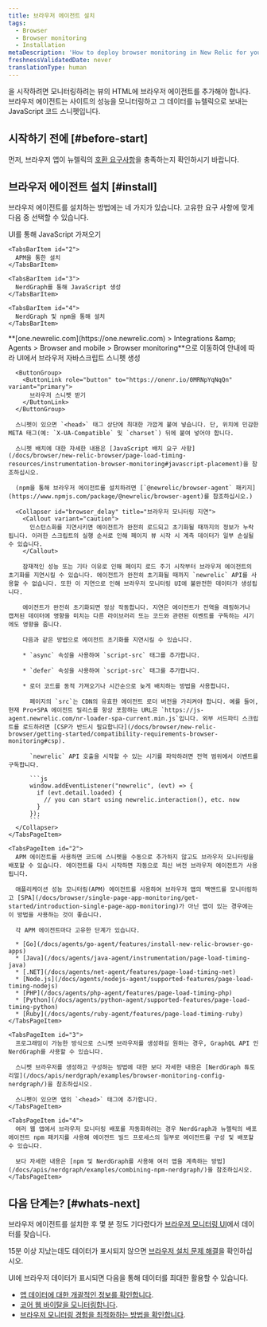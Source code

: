 ```yaml
---
title: 브라우저 에이전트 설치
tags:
  - Browser
  - Browser monitoring
  - Installation
metaDescription: 'How to deploy browser monitoring in New Relic for your apps, including UI, copy/paste, and API options.'
freshnessValidatedDate: never
translationType: human
---
```


<InlinePopover type="browser" />을 시작하려면 모니터링하려는 뷰의 HTML에 브라우저 에이전트를 추가해야 합니다. 브라우저 에이전트는 사이트의 성능을 모니터링하고 그 데이터를 뉴렐릭으로 보내는 JavaScript 코드 스니펫입니다.

## 시작하기 전에 [#before-start]

먼저, 브라우저 앱이 뉴렐릭의 [호환 요구사항](/docs/browser/new-relic-browser/getting-started/compatibility-requirements-browser-monitoring)을 충족하는지 확인하시기 바랍니다.

## 브라우저 에이전트 설치 [#install]

브라우저 에이전트를 설치하는 방법에는 네 가지가 있습니다. 고유한 요구 사항에 맞게 다음 중 선택할 수 있습니다.

<Tabs>
  <TabsBar>
    <TabsBarItem id="1">
      UI를 통해 JavaScript 가져오기
    </TabsBarItem>

    <TabsBarItem id="2">
      APM을 통한 설치
    </TabsBarItem>

    <TabsBarItem id="3">
      NerdGraph를 통해 JavaScript 생성
    </TabsBarItem>

    <TabsBarItem id="4">
      NerdGraph 및 npm을 통해 설치
    </TabsBarItem>
  </TabsBar>

  <TabsPages>
    <TabsPageItem id="1">
      <DNT>**[one.newrelic.com](https://one.newrelic.com) &gt; Integrations &amp;amp; Agents &gt; Browser and mobile &gt; Browser monitoring**</DNT>으로 이동하여 안내에 따라 UI에서 브라우저 자바스크립트 스니펫 생성

      <ButtonGroup>
        <ButtonLink role="button" to="https://onenr.io/0MRNpYqNqQn" variant="primary">
          브라우저 스니펫 받기
        </ButtonLink>
      </ButtonGroup>

      스니펫이 있으면 `<head>` 태그 상단에 최대한 가깝게 붙여 넣습니다. 단, 위치에 민감한 META 태그(예: `X-UA-Compatible` 및 `charset`) 뒤에 붙여 넣어야 합니다.

      스니펫 배치에 대한 자세한 내용은 [JavaScript 배치 요구 사항](/docs/browser/new-relic-browser/page-load-timing-resources/instrumentation-browser-monitoring#javascript-placement)을 참조하십시오.

      (npm을 통해 브라우저 에이전트를 설치하려면 [`@newrelic/browser-agent` 패키지](https://www.npmjs.com/package/@newrelic/browser-agent)를 참조하십시오.)

      <Collapser id="browser_delay" title="브라우저 모니터링 지연">
        <Callout variant="caution">
          인스턴스화를 지연시키면 에이전트가 완전히 로드되고 초기화될 때까지의 정보가 누락됩니다. 이러한 스크립트의 실행 순서로 인해 페이지 뷰 시작 시 계측 데이터가 일부 손실될 수 있습니다.
        </Callout>

        잠재적인 성능 또는 기타 이유로 인해 페이지 로드 주기 시작부터 브라우저 에이전트의 초기화를 지연시킬 수 있습니다. 에이전트가 완전히 초기화될 때까지 `newrelic` API를 사용할 수 없습니다. 또한 이 지연으로 인해 브라우저 모니터링 UI에 불완전한 데이터가 생성됩니다.

        에이전트가 완전히 초기화되면 정상 작동합니다. 지연은 에이전트가 전역을 래핑하거나 캡처된 데이터에 영향을 미치는 다른 라이브러리 또는 코드와 관련된 이벤트를 구독하는 시기에도 영향을 줍니다.

        다음과 같은 방법으로 에이전트 초기화를 지연시킬 수 있습니다.

        * `async` 속성을 사용하여 `script-src` 태그를 추가합니다.

        * `defer` 속성을 사용하여 `script-src` 태그를 추가합니다.

        * 로더 코드를 동적 가져오기나 시간순으로 늦게 배치하는 방법을 사용합니다.

          페이지의 `src`는 CDN의 유효한 에이전트 로더 버전을 가리켜야 합니다. 예를 들어, 현재 Pro+SPA 에이전트 릴리스를 항상 포함하는 URL은 `https://js-agent.newrelic.com/nr-loader-spa-current.min.js`입니다. 외부 서드파티 스크립트를 로드하려면 [CSP가 반드시 필요합니다](/docs/browser/new-relic-browser/getting-started/compatibility-requirements-browser-monitoring#csp).

          `newrelic` API 호출을 시작할 수 있는 시기를 파악하려면 전역 범위에서 이벤트를 구독합니다.

          ```js
          window.addEventListener("newrelic", (evt) => {
            if (evt.detail.loaded) {
              // you can start using newrelic.interaction(), etc. now
            }
          });
          ```
      </Collapser>
    </TabsPageItem>

    <TabsPageItem id="2">
      APM 에이전트를 사용하면 코드에 스니펫을 수동으로 추가하지 않고도 브라우저 모니터링을 배포할 수 있습니다. 에이전트를 다시 시작하면 자동으로 최신 버전 브라우저 에이전트가 사용됩니다.

      애플리케이션 성능 모니터링(APM) 에이전트를 사용하여 브라우저 앱의 백앤드를 모니터링하고 [SPA](/docs/browser/single-page-app-monitoring/get-started/introduction-single-page-app-monitoring)가 아닌 앱이 있는 경우에는 이 방법을 사용하는 것이 좋습니다.

      각 APM 에이전트마다 고유한 단계가 있습니다.

      * [Go](/docs/agents/go-agent/features/install-new-relic-browser-go-apps)
      * [Java](/docs/agents/java-agent/instrumentation/page-load-timing-java)
      * [.NET](/docs/agents/net-agent/features/page-load-timing-net)
      * [Node.js](/docs/agents/nodejs-agent/supported-features/page-load-timing-nodejs)
      * [PHP](/docs/agents/php-agent/features/page-load-timing-php)
      * [Python](/docs/agents/python-agent/supported-features/page-load-timing-python)
      * [Ruby](/docs/agents/ruby-agent/features/page-load-timing-ruby)
    </TabsPageItem>

    <TabsPageItem id="3">
      프로그래밍이 가능한 방식으로 스니펫 브라우저를 생성하길 원하는 경우, GraphQL API 인 NerdGraph를 사용할 수 있습니다.

      스니펫 브라우저를 생성하고 구성하는 방법에 대한 보다 자세한 내용은 [NerdGraph 튜토리얼](/docs/apis/nerdgraph/examples/browser-monitoring-config-nerdgraph/)을 참조하십시오.

      스니펫이 있으면 앱의 `<head>` 태그에 추가합니다.
    </TabsPageItem>

    <TabsPageItem id="4">
      여러 웹 앱에서 브라우저 모니터링 배포를 자동화하려는 경우 NerdGraph과 뉴렐릭의 배포 에이전트 npm 패키지를 사용해 에이전트 빌드 프로세스의 일부로 에이전트를 구성 및 배포할 수 있습니다.

      보다 자세한 내용은 [npm 및 NerdGraph를 사용해 여러 앱을 계측하는 방법](/docs/apis/nerdgraph/examples/combining-npm-nerdgraph/)을 참조하십시오.
    </TabsPageItem>
  </TabsPages>
</Tabs>

## 다음 단계는? [#whats-next]

브라우저 에이전트를 설치한 후 몇 분 정도 기다렸다가 [브라우저 모니터링 UI](https://one.newrelic.com/nr1-core?filters=%28domain%3D%27BROWSER%27%20AND%20type%3D%27APPLICATION%27%29&state=1f7bae2d-dd3a-0027-3079-b60bcd19ded9&_gl=1*15f78ub*_ga*MTE0MTA2MTA5MS4xNzE4OTI0MDkw*_ga_R5EF3MCG7B*MTcyMTMxMzk2MC41Ny4xLjE3MjEzMTg2MzcuNDcuMS4xMDYwNTI3Njcw)에서 데이터를 찾습니다.

15분 이상 지났는데도 데이터가 표시되지 않으면 [브라우저 설치 문제 해결](/docs/browser/browser-monitoring/troubleshooting/troubleshoot-your-browser-monitoring-installation/)을 확인하십시오.

UI에 브라우저 데이터가 표시되면 다음을 통해 데이터를 최대한 활용할 수 있습니다.

* [앱 데이터에 대한 개괄적인 정보를 확인합니다](/docs/browser/browser-monitoring/getting-started/browser-summary-page).
* [코어 웹 바이탈을 모니터링합니다](/docs/journey-performance/guide-to-monitoring-core-web-vitals).
* [브라우저 모니터링 경험을 최적화하는 방법을 확인합니다](/docs/new-relic-solutions/best-practices-guides/full-stack-observability/browser-monitoring-best-practices-guide).

<InstallFeedback />